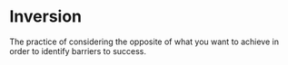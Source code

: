 # Inversion

The practice of considering the opposite of what you want to achieve in order to identify barriers to success.
